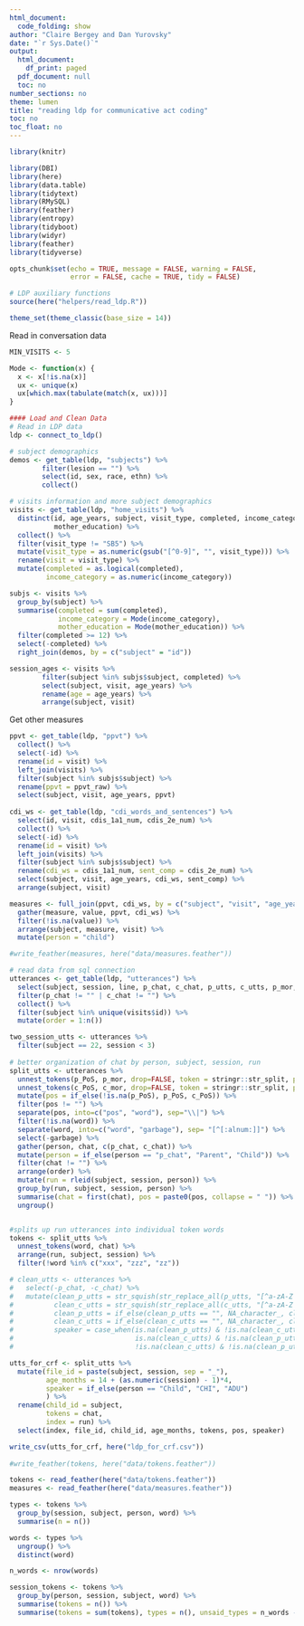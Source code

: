 ```yaml
---
html_document:
  code_folding: show
author: "Claire Bergey and Dan Yurovsky"
date: "`r Sys.Date()`"
output:
  html_document:
    df_print: paged
  pdf_document: null
  toc: no
number_sections: no
theme: lumen
title: "reading ldp for communicative act coding"
toc: no
toc_float: no
---
```

  
```r
library(knitr)

library(DBI)
library(here)
library(data.table)
library(tidytext)
library(RMySQL)
library(feather)
library(entropy)
library(tidyboot)
library(widyr)
library(feather)
library(tidyverse)

opts_chunk$set(echo = TRUE, message = FALSE, warning = FALSE, 
               error = FALSE, cache = TRUE, tidy = FALSE)

# LDP auxiliary functions
source(here("helpers/read_ldp.R"))

theme_set(theme_classic(base_size = 14))
```

Read in conversation data
```r
MIN_VISITS <- 5

Mode <- function(x) {
  x <- x[!is.na(x)]
  ux <- unique(x)
  ux[which.max(tabulate(match(x, ux)))]
}

#### Load and Clean Data
# Read in LDP data
ldp <- connect_to_ldp()

# subject demographics
demos <- get_table(ldp, "subjects") %>%
        filter(lesion == "") %>%
        select(id, sex, race, ethn) %>%
        collect()

# visits information and more subject demographics
visits <- get_table(ldp, "home_visits") %>%
  distinct(id, age_years, subject, visit_type, completed, income_category, 
           mother_education) %>%
  collect() %>%
  filter(visit_type != "SB5") %>%
  mutate(visit_type = as.numeric(gsub("[^0-9]", "", visit_type))) %>%
  rename(visit = visit_type) %>%
  mutate(completed = as.logical(completed),
         income_category = as.numeric(income_category))

subjs <- visits %>%
  group_by(subject) %>%
  summarise(completed = sum(completed),
            income_category = Mode(income_category),
            mother_education = Mode(mother_education)) %>%
  filter(completed >= 12) %>%
  select(-completed) %>%
  right_join(demos, by = c("subject" = "id"))

session_ages <- visits %>%
        filter(subject %in% subjs$subject, completed) %>%
        select(subject, visit, age_years) %>%
        rename(age = age_years) %>%
        arrange(subject, visit)
```

Get other measures
```r
ppvt <- get_table(ldp, "ppvt") %>%
  collect() %>%
  select(-id) %>%
  rename(id = visit) %>%
  left_join(visits) %>%
  filter(subject %in% subjs$subject) %>%
  rename(ppvt = ppvt_raw) %>%
  select(subject, visit, age_years, ppvt)
  
cdi_ws <- get_table(ldp, "cdi_words_and_sentences") %>%
  select(id, visit, cdis_1a1_num, cdis_2e_num) %>%
  collect() %>%
  select(-id) %>%
  rename(id = visit) %>%
  left_join(visits) %>%
  filter(subject %in% subjs$subject) %>%
  rename(cdi_ws = cdis_1a1_num, sent_comp = cdis_2e_num) %>%
  select(subject, visit, age_years, cdi_ws, sent_comp) %>%
  arrange(subject, visit)

measures <- full_join(ppvt, cdi_ws, by = c("subject", "visit", "age_years")) %>%
  gather(measure, value, ppvt, cdi_ws) %>%
  filter(!is.na(value)) %>%
  arrange(subject, measure, visit) %>%
  mutate(person = "child")

#write_feather(measures, here("data/measures.feather"))
```

```r
# read data from sql connection
utterances <- get_table(ldp, "utterances") %>%
  select(subject, session, line, p_chat, c_chat, p_utts, c_utts, p_mor, c_mor) %>%
  filter(p_chat != "" | c_chat != "") %>%
  collect() %>%
  filter(subject %in% unique(visits$id)) %>%
  mutate(order = 1:n())

two_session_utts <- utterances %>%
  filter(subject == 22, session < 3)
  
# better organization of chat by person, subject, session, run
split_utts <- utterances %>%
  unnest_tokens(p_PoS, p_mor, drop=FALSE, token = stringr::str_split, pattern = "[ ^]") %>%
  unnest_tokens(c_PoS, c_mor, drop=FALSE, token = stringr::str_split, pattern = "[ ']") %>%
  mutate(pos = if_else(!is.na(p_PoS), p_PoS, c_PoS)) %>%
  filter(pos != "") %>%
  separate(pos, into=c("pos", "word"), sep="\\|") %>%
  filter(!is.na(word)) %>%
  separate(word, into=c("word", "garbage"), sep= "[^[:alnum:]]") %>%
  select(-garbage) %>%
  gather(person, chat, c(p_chat, c_chat)) %>%
  mutate(person = if_else(person == "p_chat", "Parent", "Child")) %>%
  filter(chat != "") %>%
  arrange(order) %>%
  mutate(run = rleid(subject, session, person)) %>%
  group_by(run, subject, session, person) %>%
  summarise(chat = first(chat), pos = paste0(pos, collapse = " ")) %>%
  ungroup()


#splits up run utterances into individual token words
tokens <- split_utts %>%
  unnest_tokens(word, chat) %>%
  arrange(run, subject, session) %>%
  filter(!word %in% c("xxx", "zzz", "zz"))

# clean_utts <- utterances %>%
#   select(-p_chat, -c_chat) %>%
#   mutate(clean_p_utts = str_squish(str_replace_all(p_utts, "[^a-zA-Z']", " ")),
#          clean_c_utts = str_squish(str_replace_all(c_utts, "[^a-zA-Z']", " ")),
#          clean_p_utts = if_else(clean_p_utts == "", NA_character_, clean_p_utts),
#          clean_c_utts = if_else(clean_c_utts == "", NA_character_, clean_c_utts),
#          speaker = case_when(is.na(clean_p_utts) & !is.na(clean_c_utts) ~ "Target_Child",
#                              is.na(clean_c_utts) & !is.na(clean_p_utts) ~ "Parent",
#                              !is.na(clean_c_utts) & !is.na(clean_p_utts) ~ "Both"))

utts_for_crf <- split_utts %>%
  mutate(file_id = paste(subject, session, sep = "_"),
         age_months = 14 + (as.numeric(session) - 1)*4,
         speaker = if_else(person == "Child", "CHI", "ADU")
         ) %>%
  rename(child_id = subject,
         tokens = chat,
         index = run) %>%
  select(index, file_id, child_id, age_months, tokens, pos, speaker)

write_csv(utts_for_crf, here("ldp_for_crf.csv"))
 
#write_feather(tokens, here("data/tokens.feather"))
```


```r
tokens <- read_feather(here("data/tokens.feather"))
measures <- read_feather(here("data/measures.feather"))

types <- tokens %>%
  group_by(session, subject, person, word) %>%
  summarise(n = n()) 

words <- types %>%
  ungroup() %>%
  distinct(word)

n_words <- nrow(words)

session_tokens <- tokens %>%
  group_by(person, session, subject, word) %>%
  summarise(tokens = n()) %>%
  summarise(tokens = sum(tokens), types = n(), unsaid_types = n_words - types)
```
